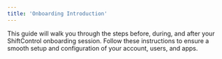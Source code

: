 ```yaml
---
title: 'Onboarding Introduction'
---
```


This guide will walk you through the steps before, during, and after your ShiftControl onboarding session. Follow these instructions to ensure a smooth setup and configuration of your account, users, and apps.